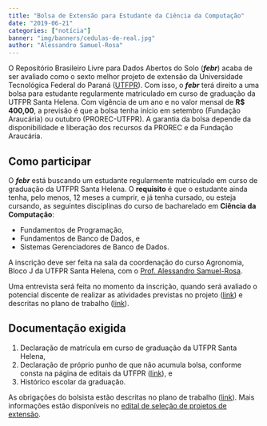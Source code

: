 ```yaml
---
title: "Bolsa de Extensão para Estudante da Ciência da Computação"
date: "2019-06-21"
categories: ["notícia"]
banner: "img/banners/cedulas-de-real.jpg"
author: "Alessandro Samuel-Rosa"
---
```


O Repositório Brasileiro Livre para Dados Abertos do Solo (___febr___) acaba de ser avaliado como o sexto melhor projeto de extensão da Universidade Tecnológica Federal do Paraná ([UTFPR][utfpr]). Com isso, o ___febr___ terá direito a uma bolsa para estudante regularmente matriculado em curso de graduação da UTFPR Santa Helena. Com vigência de um ano e no valor mensal de __R$ 400,00__, a previsão é que a bolsa tenha início em setembro (Fundação Araucária) ou outubro (PROREC-UTFPR). A garantia da bolsa depende da disponibilidade e liberação dos recursos da PROREC e da Fundação Araucária.

[utfpr]: http://portal.utfpr.edu.br/editais/relacoes-empresariais-e-comunitarias/reitoria/extensao/edital-prorec-extensao

## Como participar

O ___febr___ está buscando um estudante regularmente matriculado em curso de graduação da UTFPR Santa Helena. O __requisito__ é que o estudante ainda tenha, pelo menos, 12 meses a cumprir, e já tenha cursado, ou esteja cursando, as seguintes disciplinas do curso de bacharelado em __Ciência da Computação__:

* Fundamentos de Programação,
* Fundamentos de Banco de Dados, e
* Sistemas Gerenciadores de Banco de Dados.

A inscrição deve ser feita na sala da coordenação do curso Agronomia, Bloco J da UTFPR Santa Helena, com o [Prof. Alessandro Samuel-Rosa][alessandro].

<!-- O período de inscrição vai de __24 de junho__, segunda-feira, até o final da tarde do dia __27 de junho de 2019__, quinta-feira, na sala da coordenação do curso Agronomia, Bloco J da UTFPR Santa Helena, com o [Prof. Alessandro Samuel-Rosa][alessandro]. -->

[alessandro]: http://samuel-rosa.github.io/

Uma entrevista será feita no momento da inscrição, quando será avaliado o potencial discente de realizar as atividades previstas no projeto ([link][projeto]) e descritas no plano de trabalho ([link][plano]).
<!-- Uma nova entrevista poderá ser realizada na manhã do dia seguinte, __28 de junho de 2019__, sexta-feira. -->

[projeto]: https://mfr.osf.io/render?url=https://osf.io/ybpn2/?action=download%26mode=render
[plano]: https://mfr.osf.io/render?url=https://osf.io/nhkrb/?action=download%26mode=render

<!-- O resultado será informado aos inscritos por e-mail na tarde do dia __28 de junho de 2019__. O início da vigência da bolsa está previsto para agosto de 2019. -->

## Documentação exigida

1. Declaração de matrícula em curso de graduação da UTFPR Santa Helena,
2. Declaração de próprio punho de que não acumula bolsa, conforme consta na página de editais da UTFPR 
   ([link][declaracao]), e
3. Histórico escolar da graduação.
<!-- 3. Declaração emitida pelo DERAC da UTFPR Santa Helena confirmando o ingresso na modalidade de cotista. -->

[declaracao]: http://www.utfpr.edu.br/estrutura-universitaria/diretorias-de-gestao/dircom/noticias/noticias/link/DECLARAODENOACMULODEBOLSA.pdf

As obrigações do bolsista estão descritas no plano de trabalho ([link][plano]). Mais informações estão disponíveis no [edital de seleção de projetos de extensão][utfpr].
